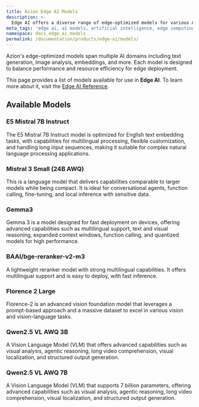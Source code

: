```yaml
---
title: Azion Edge AI Models
description: >-
  Edge AI offers a diverse range of edge-optimized models for various AI domains, ensuring efficient deployment and performance.
meta_tags: 'edge ai, ai models, artificial intelligence, edge computing'
namespace: docs_edge_ai_models
permalink: /documentation/products/edge-ai/models/
---
```



Azion's edge-optimized models span multiple AI domains including text generation, image analysis, embeddings, and more. Each model is designed to balance performance and resource efficiency for edge deployment.

This page provides a list of models available for use in **Edge AI**. To learn more about it, visit the [Edge AI Reference](/en/documentation/products/edge-ai/edge-ai-reference/).

## Available Models

### E5 Mistral 7B Instruct

The E5 Mistral 7B Instruct model is optimized for English text embedding tasks, with capabilities for multilingual processing, flexible customization, and handling long input sequences, making it suitable for complex natural language processing applications.

<LinkButton link="/en/documentation/products/edge-ai/models/e5-mistral-7b-instruct/" label="View details" severity="secondary" />

### Mistral 3 Small (24B AWQ)

This is a language model that delivers capabilities comparable to larger models while being compact. It is ideal for conversational agents, function calling, fine-tuning, and local inference with sensitive data.

<LinkButton link="/en/documentation/products/edge-ai/models/mistral-3-small/" label="View details" severity="secondary" />

### Gemma3

Gemma 3 is a model designed for fast deployment on devices, offering advanced capabilities such as multilingual support, text and visual reasoning, expanded context windows, function calling, and quantized models for high performance.

<LinkButton link="/en/documentation/products/edge-ai/models/gemma-3/" label="View details" severity="secondary" />

### BAAI/bge-reranker-v2-m3

A lightweight reranker model with strong multilingual capabilities. It offers multilingual support and is easy to deploy, with fast inference.

<LinkButton link="/en/documentation/products/edge-ai/models/baai-bge-reranker-v2-m3/" label="View details" severity="secondary" />

### Florence 2 Large

Florence-2 is an advanced vision foundation model that leverages a prompt-based approach and a massive dataset to excel in various vision and vision-language tasks.

<LinkButton link="/en/documentation/products/edge-ai/models/florence-2/" label="View details" severity="secondary" />

### Qwen2.5 VL AWQ 3B

A Vision Language Model (VLM) that offers advanced capabilities such as visual analysis, agentic reasoning, long video comprehension, visual localization, and structured output generation.

<LinkButton link="/en/documentation/products/edge-ai/models/qwen-2-5-vl-3b/" label="View details" severity="secondary" />

### Qwen2.5 VL AWQ 7B

A Vision Language Model (VLM) that supports 7 billion parameters, offering advanced capabilities such as visual analysis, agentic reasoning, long video comprehension, visual localization, and structured output generation.

<LinkButton link="/en/documentation/products/edge-ai/models/qwen-2-5-vl-7b/" label="View details" severity="secondary" />
